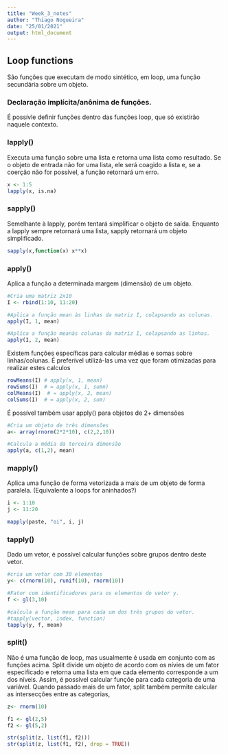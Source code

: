 ```yaml
---
title: "Week_3_notes"
author: "Thiago Nogueira"
date: "25/01/2021"
output: html_document
---
```


## Loop functions 

São funções que executam de modo sintético, em loop, uma função secundária sobre um objeto. 

### Declaração implícita/anônima de funções. 

É possívle definir funções dentro das funções loop, que só existirão naquele contexto.

### lapply()

Executa uma função sobre uma lista e retorna uma lista como resultado. Se o objeto de entrada não for uma lista, ele será coagido a lista e, se a coerção não for possível, a função retornará um erro. 

```r
x <- 1:5
lapply(x, is.na)
```

### sapply()

Semelhante à lapply, porém tentará simplificar o objeto de saída. Enquanto a lapply sempre retornará uma lista, sapply retornará um objeto simplificado. 

```r
sapply(x,function(x) x**x)
```
### apply()

Aplica a função a determinada margem (dimensão) de um objeto. 

```r
#Cria uma matriz 2x10
I <- rbind(1:10, 11:20)

#Aplica a função mean às linhas da matriz I, colapsando as colunas.
apply(I, 1, mean) 

#Aplica a função meanàs colunas da matriz I, colapsando as linhas. 
apply(I, 2, mean)
```
Existem funções específicas para calcular médias e somas sobre linhas/colunas. É preferível utilizá-las uma vez que foram otimizadas para realizar estes calculos 

```r
rowMeans(I) # apply(x, 1, mean)
rowSums(I)  # = apply(x, 1, sumn)
colMeans(I)  # = apply(x, 2, mean)
colSums(I)  # = apply(x, 2, sum)
```

É possível também usar apply() para objetos de 2+ dimensões

```r
#Cria um objeto de três dimensões
a<- array(rnorm(2*2*10), c(2,2,10))

#Calcula a média da terceira dimensão
apply(a, c(1,2), mean)
```
### mapply()

Aplica uma função de forma vetorizada a mais de um objeto de forma paralela. (Equivalente a loops for aninhados?) 

```r
i <- 1:10
j <- 11:20

mapply(paste, "oi", i, j)
```
### tapply()

Dado um vetor, é possível calcular funções sobre grupos dentro deste vetor. 

```r
#cria um vetor com 30 elementos
y<- c(rnorm(10), runif(10), rnorm(10))

#Fator com identificadores para os elementos do vetor y. 
f <- gl(3,10)

#calcula a função mean para cada um dos três grupos do vetor. 
#tapply(vector, index, function)
tapply(y, f, mean)
```

### split()

Não é uma função de loop, mas usualmente é usada em conjunto com as funções acima. Split divide um objeto de acordo com os nívies de um fator especificado e retorna uma lista em que cada elemento corresponde a um dos níveis. 
Assim, é possível calcular funçõe para cada categoria de uma variável. Quando passado mais de um fator, split também permite calcular as intersecções entre as categorias, 

```r
z<- rnorm(10)

f1 <- gl(2,5)
f2 <- gl(5,2)

str(split(z, list(f1, f2)))
str(split(z, list(f1, f2), drop = TRUE))

```


